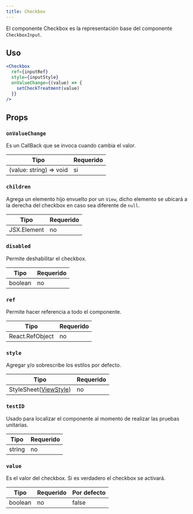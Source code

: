 ```yaml
---
title: Checkbox
---
```


El componente Checkbox es la representación base del componente `CheckboxInput`.

## Uso

```jsx
<Checkbox
  ref={inputRef}
  style={inputStyle}
  onValueChange={(value) => {
    setCheckTreatment(value)
  }}
/>
```

## Props

### `onValueChange`

Es un CallBack que se invoca cuando cambia el valor.

| Tipo                    | Requerido |
| ----------------------- | --------- |
| (value: string) => void | si        |

### `children`

Agrega un elemento hijo envuelto por un `View`, dicho elemento se ubicará a la derecha del checkbox en caso sea diferente de `null`.

| Tipo        | Requerido |
| ----------- | --------- |
| JSX.Element | no        |

### `disabled`

Permite deshabilitar el checkbox.

| Tipo    | Requerido |
| ------- | --------- |
| boolean | no        |

### `ref`

Permite hacer referencia a todo el componente.

| Tipo            | Requerido |
| --------------- | --------- |
| React.RefObject | no        |

### `style`

Agregar y/o sobrescribe los estilos por defecto.

| Tipo                                                                         | Requerido |
| ---------------------------------------------------------------------------- | --------- |
| StyleSheet([ViewStyle](https://reactnative.dev/docs/view-style-props#props)) | no        |

### `testID`

Usado para localizar el componente al momento de realizar las pruebas unitarias.

| Tipo   | Requerido |
| ------ | --------- |
| string | no        |

### `value`

Es el valor del checkbox. Si es verdadero el checkbox se activará.

| Tipo    | Requerido | Por defecto |
| ------- | --------- | ----------- |
| boolean | no        | false       |
